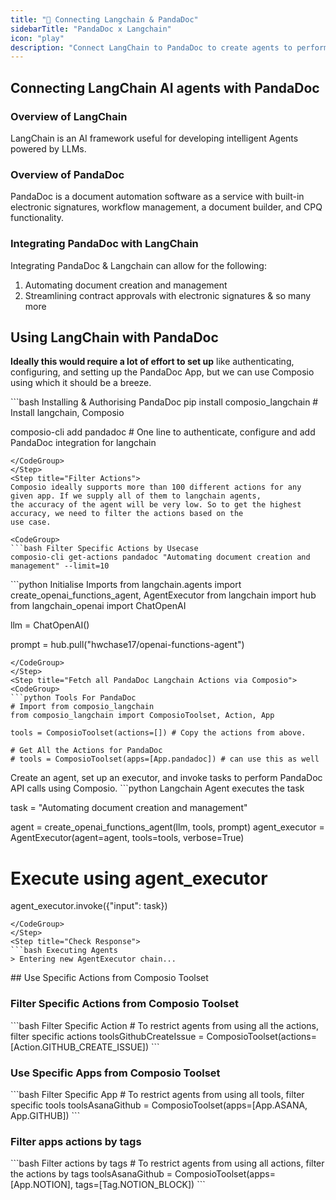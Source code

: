 ```yaml
---
title: "🚀 Connecting Langchain & PandaDoc"
sidebarTitle: "PandaDoc x Langchain"
icon: "play"
description: "Connect LangChain to PandaDoc to create agents to perform tasks using natural language"
---
```


## Connecting LangChain AI agents with PandaDoc

### Overview of LangChain

LangChain is an AI framework useful for developing intelligent Agents powered by LLMs.

### Overview of PandaDoc

PandaDoc is a document automation software as a service with built-in electronic signatures, workflow management, a document builder, and CPQ functionality.

### Integrating PandaDoc with LangChain

Integrating PandaDoc & Langchain can allow for the following:

1. Automating document creation and management
2. Streamlining contract approvals with electronic signatures
& so many more

## Using LangChain with PandaDoc

<Steps>
<Step title="Setting Up the Environment">

**Ideally this would require a lot of effort to set up** like authenticating, configuring, and setting up the PandaDoc App, but we can use Composio using which it should be a breeze.

<CodeGroup>
```bash Installing & Authorising PandaDoc
pip install composio_langchain # Install langchain, Composio 

composio-cli add pandadoc # One line to authenticate, configure and add PandaDoc integration for langchain
```
</CodeGroup>
</Step>
<Step title="Filter Actions">
Composio ideally supports more than 100 different actions for any given app. If we supply all of them to langchain agents, 
the accuracy of the agent will be very low. So to get the highest accuracy, we need to filter the actions based on the 
use case.

<CodeGroup>
```bash Filter Specific Actions by Usecase
composio-cli get-actions pandadoc "Automating document creation and management" --limit=10
```
</CodeGroup>

</Step>
<Step title="Import Base Packages">

<CodeGroup>
```python Initialise Imports
from langchain.agents import create_openai_functions_agent, AgentExecutor
from langchain import hub
from langchain_openai import ChatOpenAI


llm = ChatOpenAI()

prompt = hub.pull("hwchase17/openai-functions-agent")
```
</CodeGroup>
</Step>
<Step title="Fetch all PandaDoc Langchain Actions via Composio">
<CodeGroup>
```python Tools For PandaDoc
# Import from composio_langchain
from composio_langchain import ComposioToolset, Action, App

tools = ComposioToolset(actions=[]) # Copy the actions from above. 

# Get All the Actions for PandaDoc
# tools = ComposioToolset(apps=[App.pandadoc]) # can use this as well
```
</CodeGroup>
</Step>
<Step title="Execute the Agent">
Create an agent, set up an executor, and invoke tasks to perform PandaDoc API calls using Composio. 
<CodeGroup>
```python Langchain Agent executes the task

task = "Automating document creation and management"

agent = create_openai_functions_agent(llm, tools, prompt)
agent_executor = AgentExecutor(agent=agent, tools=tools, verbose=True)

# Execute using agent_executor
agent_executor.invoke({"input": task})
```
</CodeGroup>
</Step>
<Step title="Check Response">
```bash Executing Agents
> Entering new AgentExecutor chain...
```
</Step>
</Steps>
## Use Specific Actions from Composio Toolset

### Filter Specific Actions from Composio Toolset

<CodeGroup>
```bash Filter Specific Action
# To restrict agents from using all the actions, filter specific actions
toolsGithubCreateIssue = ComposioToolset(actions=[Action.GITHUB_CREATE_ISSUE])
```
</CodeGroup>

### Use Specific Apps from Composio Toolset
<CodeGroup>
```bash Filter Specific App
# To restrict agents from using all tools, filter specific tools
toolsAsanaGithub = ComposioToolset(apps=[App.ASANA, App.GITHUB])
```
</CodeGroup>

### Filter apps actions by tags 
<CodeGroup>
```bash Filter actions by tags
# To restrict agents from using all actions, filter the actions by tags
toolsAsanaGithub = ComposioToolset(apps=[App.NOTION], tags=[Tag.NOTION_BLOCK])
```
</CodeGroup>

